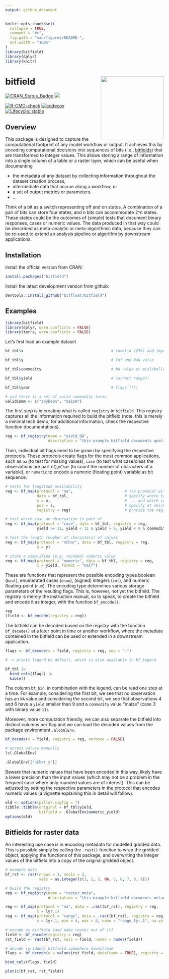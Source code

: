 ```yaml
---
output: github_document
---
```


<!-- README.md is generated from README.Rmd. Please edit that file -->

```r
knitr::opts_chunk$set(
  collapse = TRUE,
  comment = "#>",
  fig.path = "man/figures/README-",
  out.width = "100%"
)
library(bitfield)
library(dplyr)
library(knitr)
```

# bitfield <a href='https://github.com/bitfloat/bitfield/'><img src='man/figures/logo.svg' align="right" height="200" /></a>

<!-- badges: start -->
[![CRAN\_Status\_Badge](http://www.r-pkg.org/badges/version/bitfield)](https://cran.r-project.org/package=bitfield)
[![](http://cranlogs.r-pkg.org/badges/grand-total/bitfield)](https://cran.r-project.org/package=bitfield)

[![R-CMD-check](https://github.com/bitfloat/bitfield/actions/workflows/R-CMD-check.yaml/badge.svg)](https://github.com/bitfloat/bitfield/actions/workflows/R-CMD-check.yaml)
[![codecov](https://codecov.io/gh/bitfloat/bitfield/graph/badge.svg?token=QZB36RION3)](https://app.codecov.io/gh/bitfloat/bitfield)
[![Lifecycle: stable](https://img.shields.io/badge/lifecycle-stable-brightgreen.svg)](https://lifecycle.r-lib.org/articles/stages.html#stable)

<!-- badges: end -->

## Overview

This package is designed to capture the computational footprint of any model workflow or output. It achieves this by encoding computational decisions into sequences of bits (i.e., [bitfields](https://en.wikipedia.org/wiki/Bit_field)) that are transformed to integer values. This allows storing a range of information into a single column of a table or a raster layer, which can be useful when documenting 

  - the metadata of any dataset by collecting information throughout the dataset creation process, 
  - intermediate data that accrue along a workflow, or 
  - a set of output metrics or parameters.
  - ...

Think of a bit as a switch representing off and on states. A combination of a pair of bits can store four states, and n bits can accommodate 2^n states. These states could be the outcomes of (simple) tests that document binary responses, cases or numeric values. The data produced in that way could be described as meta-analytic or meta-algorithmic data, because they can be re-used to extend an analysis pipeline or algorithm by downstream applications.

## Installation

Install the official version from CRAN:

```r
install.packages("bitfield")
```

Install the latest development version from github:

```r
devtools::install_github("bitfloat/bitfield")
```


## Examples

```r
library(bitfield)
library(dplyr, warn.conflicts = FALSE)
library(terra, warn.conflicts = FALSE)
```

Let's first load an example dataset

```r
bf_tbl$x                                       # invalid (259) and improbable (0) coordinate value

bf_tbl$y                                       # Inf and NaN value

bf_tbl$commodity                               # NA value or mislabelled term ("honey")

bf_tbl$yield                                   # correct range?!

bf_tbl$year                                    # flags (*r)

# and there is a set of valid commodity terms
validComm <- c("soybean", "maize")
```

The first step is in creating what is called `registry` in `bitfield`. This registry captures all the information required to build the bitfield (note, this is merely a minimal tech demo, for additional information, check the respective function documentations).

```r
reg <- bf_registry(name = "yield_QA",
                   description = "this example bitfield documents quality assessment of yield data.")
```

Then, individual bit flags need to be grown by specifying the respective protocols. These protocols create flags for the most common applications, such as `na` (to test for missing values), `case` (to test what case/class the observations are part of),`nChar` (to count the number of characters of a variable), or `numeric` to encode a numeric (floating point) variable as bit sequence.
  
```r
# tests for longitude availability
reg <- bf_map(protocol = "na",                       # the protocol with which to build the bit flag
              data = bf_tbl,                         # specify where to determine flags
              x = x,                                 # ... and which variable to test
              pos = 1,                               # specify at which position to store the flag
              registry = reg)                        # provide the registry to update

# test which case an observation is part of
reg <- bf_map(protocol = "case", data = bf_tbl, registry = reg,
              yield >= 11, yield < 11 & yield > 9, yield < 9 & commodity == "maize")

# test the length (number of characters) of values
reg <- bf_map(protocol = "nChar", data = bf_tbl, registry = reg, 
              x = y)

# store a simplified (e.g. rounded) numeric value
reg <- bf_map(protocol = "numeric", data = bf_tbl, registry = reg, 
              x = yield, format = "half")
```

These are functions that represent the possible encoding types boolean (`bool`), enumerated cases (`enum`), (signed) integers (`int`), and numeric floating-point (`num`). The encoding type determines various storage parameters of the resulting flags. This is, however, not yet the bitfield. The registry is merely the instruction manual, so to speak, to create the bitfield and encode it as integer, with the function `bf_encode()`.

```r
reg
(field <- bf_encode(registry = reg))
```

The bitfield can be decoded based on the registry with the function `bf_decode()` at a later point in time or another workflow, where the metadata contained in the bitfield can be used or extended in a downstream application.

```r
flags <- bf_decode(x = field, registry = reg, sep = "-")

# -> prints legend by default, which is also available in bf_legend

bf_tbl |>
  bind_cols(flags) |>
  kable()
```

The column `bf_bin`, in combination with the legend, can be read one step at a time. For example, considering the first bit, we see that no observation has an `NA` value and considering the second bit, we see that observations 4 and 6 have a `yield` smaller than 9 and a `commodity` value "maize" (case 3 with binary value `11`).

Moreover, more computation friendly, we can also separate the bitfield into distinct columns per flag and we can load the decoded values from the package environment `.GlobalEnv`.

```r
bf_decode(x = field, registry = reg, verbose = FALSE)

# access values manually
ls(.GlobalEnv)

.GlobalEnv[["nChar_y"]]
```

Beware that numeric values that have been encoded in this way, likely have a lower precision than the input values (which may not be a problem in the frequent case where only rounded values are of interest). This can be adjusted by setting the respective parameters in the protocol that encodes numeric values (a vignette explaining this in detail will follow).

```r
old <- options(pillar.sigfig = 7)
tibble::tibble(original = bf_tbl$yield, 
               bitfield = .GlobalEnv$numeric_yield)
options(old)
```

## Bitfields for raster data

An interesting use case is in encoding metadata for modelled gridded data. This is possible simply by calling the `.rast()` function to wrap the gridded object, applying the functions of this package, and overwriting the integer values of the bitfield into a copy of the original gridded object.

```r
# example data
bf_rst <- rast(nrows = 3, ncols = 3, 
               vals = as.integer(c(1, 2, 3, NA, 5, 6, 7, 8, 9)))

# build the registry
reg <- bf_registry(name = "raster_meta",
                   description = "this example bitfield documents metadata for a raster object.")

reg <- bf_map(protocol = "na", data = .rast(bf_rst), registry = reg, 
              x = lyr.1)
reg <- bf_map(protocol = "range", data = .rast(bf_rst), registry = reg, 
              x = lyr.1, min = 4, max = 8, name = "range_lyr.1", na.val = FALSE)

# encode as bitfield (and make raster out of it)
field <- bf_encode(registry = reg)
rst_field <- rast(bf_rst, vals = field, names = names(field))

# decode (gridded) bitfield somewhere downstream
flags <- bf_decode(x = values(rst_field, dataframe = TRUE), registry = reg)

bind_cols(flags, field)

plot(c(bf_rst, rst_field))
```
